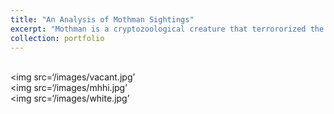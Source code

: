 ```yaml
---
title: "An Analysis of Mothman Sightings"
excerpt: "Mothman is a cryptozoological creature that terrororized the citizens of Point Pleasant, WV and surrounding areas between 1966-1967. Here, I present an analysis of the sighings I could find information about<br/><img src='/images/balt_hex_preview.png'>"
collection: portfolio
---
```

<br/><img src='/images/vacant.jpg'
<br/><img src='/images/mhhi.jpg'
<br/><img src='/images/white.jpg'
